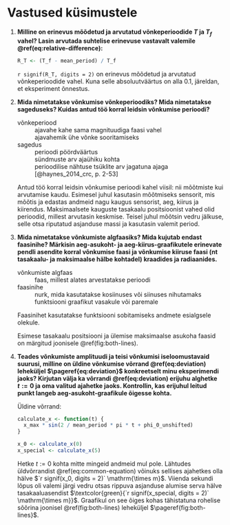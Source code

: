 # Vastused küsimustele

1.  **Milline on erinevus mõõdetud ja arvutatud võnkeperioodide *T* ja $T_f$ vahel? Lasin arvutada suhtelise erinevuse vastavalt valemile \@ref(eq:relative-difference):**

    ```r
    R_T <- (T_f - mean_period) / T_f
    ```
    
    `r signif(R_T, digits = 2)` on erinevus mõõdetud ja arvutatud võnkeperioodide vahel. Kuna selle absoluutväärtus on alla 0.1, järeldan, et eksperiment õnnestus.
    
2.  **Mida nimetatakse võnkumise võnkeperioodiks? Mida nimetatakse sageduseks? Kuidas antud töö korral leidsin võnkumise perioodi?**

    võnkeperiood
    : ajavahe kahe sama magnituudiga faasi vahel
    : ajavahemik ühe võnke sooritamiseks
    
    sagedus
    : perioodi pöördväärtus
    : sündmuste arv ajaühiku kohta
    : perioodilise nähtuse tsüklite arv jagatuna ajaga [@haynes_2014_crc, p. 2-53]
    
    Antud töö korral leidsin võnkumise perioodi kahel viisil: nii mõõtmiste kui arvutamise kaudu. Esimesel juhul kasutasin mõõtmiseks sensorit, mis mõõtis ja edastas andmeid nagu kaugus sensorist, aeg, kiirus ja kiirendus. Maksimaalsete kauguste tasakaalu positsioonist vahed olid perioodid, millest arvutasin keskmise. Teisel juhul mõõtsin vedru jälkuse, selle otsa riputatud asjanduse massi ja kasutasin valemit period.
    
3.  **Mida nimetatakse võnkumiste algfaasiks? Mida kujutab endast faasinihe? Märkisin aeg-asukoht- ja aeg-kiirus-graafikutele erinevate pendli asendite korral võnkumise faasi ja võnkumise kiiruse faasi (nt tasakaalu- ja maksimaalse hälbe kohtadel) kraadides ja radiaanides.**

    võnkumiste algfaas
    : faas, millest alates arvestatakse perioodi
    
    faasinihe
    : nurk, mida kasutatakse kosiinuses või siinuses nihutamaks funktsiooni graafikut vasakule või paremale
    
    Faasinihet kasutatakse funktsiooni sobitamiseks andmete esialgsele olekule.
    
    Esimese tasakaalu positsiooni ja ülemise maksimaalse asukoha faasid on märgitud joonisele \@ref(fig:both-lines).
    
4.  **Teades võnkumiste amplituudi ja teisi võnkumisi iseloomustavaid suurusi, milline on üldine võnkumise võrrand \@ref(eq:deviation) leheküljel $\pageref{eq:deviation}$ konkreetselt minu eksperimendi jaoks? Kirjutan välja ka võrrandi \@ref(eq:deviation) erijuhu alghetke $t := 0$ ja oma valitud ajahetke jaoks. Kontrollin, kas erijuhul leitud punkt langeb aeg-asukoht-graafikule õigesse kohta.**

    Üldine võrrand:

    ```{=tex}
    \begin{align}
    x := `r x_max` \times sin(`r signif(2 / mean_period, digits = 2)` \times \pi \times t + `r signif(phi_0_unshifted, digits = 3)`).
    (\#eq:common-equation)
    \end{align}
    ```

    ```r
    calculate_x <- function(t) {
      x_max * sin(2 / mean_period * pi * t + phi_0_unshifted)
    }
    
    x_0 <- calculate_x(0)
    x_special <- calculate_x(5)
    
    ```


    Hetke $t := 0$ kohta mitte mingeid andmeid mul pole. Lähtudes üldvõrrandist \@ref(eq:common-equation) võinuks sellises ajahetkes olla hälve $`r signif(x_0, digits = 2)` \mathrm{\times m}$. Viienda sekundi lõpus oli valemi järgi vedru otsas rippuva asjanduse alumise serva hälve tasakaaluasendist $\textcolor{green}{`r signif(x_special, digits = 2)` \mathrm{\times m}}$. Graafikul on see õiges kohas tähistatuna rohelise sõõrina joonisel \@ref(fig:both-lines) leheküljel $\pageref{fig:both-lines}$.
